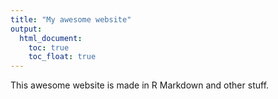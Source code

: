 ```yaml
---
title: "My awesome website"
output: 
  html_document:
    toc: true
    toc_float: true
---
```



This awesome website is made in R Markdown and other stuff.
